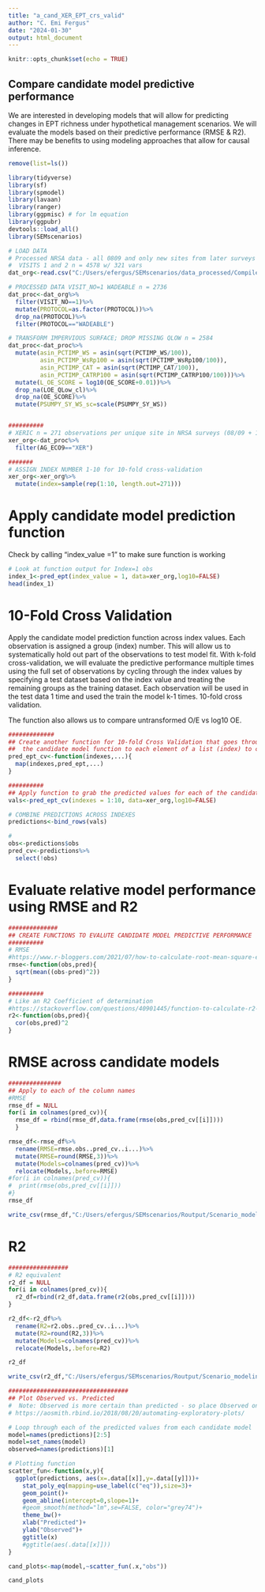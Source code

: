 ```yaml
---
title: "a_cand_XER_EPT_crs_valid"
author: "C. Emi Fergus"
date: "2024-01-30"
output: html_document
---
```


```r
knitr::opts_chunk$set(echo = TRUE)
```

## Compare candidate model predictive performance
We are interested in developing models that will allow for predicting changes in EPT richness under hypothetical management scenarios. We will evaluate the models based on their predictive performance (RMSE & R2). There may be benefits to using modeling approaches that allow for causal inference. 

```r
remove(list=ls())

library(tidyverse)
library(sf)
library(spmodel)
library(lavaan)
library(ranger)
library(ggpmisc) # for lm equation
library(ggpubr)
devtools::load_all()
library(SEMscenarios)
```

```r
# LOAD DATA
# Processed NRSA data - all 0809 and only new sites from later surveys
#  VISITS 1 and 2 n = 4578 w/ 321 vars
dat_org<-read.csv("C:/Users/efergus/SEMscenarios/data_processed/Compiled/nrsa081318_nonresampled_VISIT_12.csv")

# PROCESSED DATA VISIT_NO=1 WADEABLE n = 2736
dat_proc<-dat_org%>%
  filter(VISIT_NO==1)%>%
  mutate(PROTOCOL=as.factor(PROTOCOL))%>%
  drop_na(PROTOCOL)%>%
  filter(PROTOCOL=="WADEABLE")

# TRANSFORM IMPERVIOUS SURFACE; DROP MISSING QLOW n = 2584
dat_proc<-dat_proc%>%
  mutate(asin_PCTIMP_WS = asin(sqrt(PCTIMP_WS/100)),
         asin_PCTIMP_WsRp100 = asin(sqrt(PCTIMP_WsRp100/100)),
         asin_PCTIMP_CAT = asin(sqrt(PCTIMP_CAT/100)),
         asin_PCTIMP_CATRP100 = asin(sqrt(PCTIMP_CATRP100/100)))%>%
  mutate(L_OE_SCORE = log10(OE_SCORE+0.01))%>%
  drop_na(LOE_QLow_cl)%>%
  drop_na(OE_SCORE)%>%
  mutate(PSUMPY_SY_WS_sc=scale(PSUMPY_SY_WS))


##########
# XERIC n = 271 observations per unique site in NRSA surveys (08/09 + 13/14 + 18/19)
xer_org<-dat_proc%>%
  filter(AG_ECO9=="XER")

#######
# ASSIGN INDEX NUMBER 1-10 for 10-fold cross-validation
xer_org<-xer_org%>%
  mutate(index=sample(rep(1:10, length.out=271)))
```


# Apply candidate model prediction function
Check by calling "index_value =1" to make sure function is working 
```r
# Look at function output for Index=1 obs
index_1<-pred_ept(index_value = 1, data=xer_org,log10=FALSE)
head(index_1)

```

# 10-Fold Cross Validation
Apply the candidate model prediction function across index values. Each observation is assigned a group (index) number. This will allow us to systematically hold out part of the observations to test model fit. With k-fold cross-validation, we will evaluate the predictive performance multiple times using the full set of observations by cycling through the index values by specifying a test dataset based on the index value and treating the remaining groups as the training dataset. Each observation will be used in the test data 1 time and used the train the model k-1 times.
10-fold cross validation.

The function also allows us to compare untransformed O/E vs log10 OE. 

```r
#############
## Create another function for 10-fold Cross Validation that goes through indexes 1 thru 10 and (map) applies
##  the candidate model function to each element of a list (index) to create a list
pred_ept_cv<-function(indexes,...){
  map(indexes,pred_ept,...)
}

##########
## Apply function to grab the predicted values for each of the candidate models - outputs as list
vals<-pred_ept_cv(indexes = 1:10, data=xer_org,log10=FALSE)

# COMBINE PREDICTIONS ACROSS INDEXES
predictions<-bind_rows(vals)

#
obs<-predictions$obs
pred_cv<-predictions%>%
  select(!obs)

```

# Evaluate relative model performance using RMSE and R2
```r
##############
## CREATE FUNCTIONS TO EVALUTE CANDIDATE MODEL PREDICTIVE PERFORMANCE
##########
# RMSE
#https://www.r-bloggers.com/2021/07/how-to-calculate-root-mean-square-error-rmse-in-r/
rmse<-function(obs,pred){
  sqrt(mean((obs-pred)^2))
}

##########
# Like an R2 Coefficient of determination
#https://stackoverflow.com/questions/40901445/function-to-calculate-r2-r-squared-in-r
r2<-function(obs,pred){
  cor(obs,pred)^2
}

```

# RMSE across candidate models
```r
###############
## Apply to each of the column names
#RMSE
rmse_df = NULL
for(i in colnames(pred_cv)){
  rmse_df = rbind(rmse_df,data.frame(rmse(obs,pred_cv[[i]])))
  }

rmse_df<-rmse_df%>%
  rename(RMSE=rmse.obs..pred_cv..i...)%>%
  mutate(RMSE=round(RMSE,3))%>%
  mutate(Models=colnames(pred_cv))%>%
  relocate(Models,.before=RMSE)
#for(i in colnames(pred_cv)){
#  print(rmse(obs,pred_cv[[i]]))
#}
rmse_df

write_csv(rmse_df,"C:/Users/efergus/SEMscenarios/Routput/Scenario_modeling/Candidate_models/XER_v3_RMSE_EPT.csv")
```

# R2
```r
#################
# R2 equivalent
r2_df = NULL
for(i in colnames(pred_cv)){
  r2_df=rbind(r2_df,data.frame(r2(obs,pred_cv[[i]])))
}

r2_df<-r2_df%>%
  rename(R2=r2.obs..pred_cv..i...)%>%
  mutate(R2=round(R2,3))%>%
  mutate(Models=colnames(pred_cv))%>%
  relocate(Models,.before=R2)

r2_df

write_csv(r2_df,"C:/Users/efergus/SEMscenarios/Routput/Scenario_modeling/Candidate_models/XER_v3_R2_EPT.csv")
```

```r
##################################
## Plot Observed vs. Predicted
#  Note: Observed is more certain than predicted - so place Observed on y-axis
# https://aosmith.rbind.io/2018/08/20/automating-exploratory-plots/

# Loop through each of the predicted values from each candidate model
model=names(predictions)[2:5]
model=set_names(model)
observed=names(predictions)[1]

# Plotting function
scatter_fun<-function(x,y){
  ggplot(predictions, aes(x=.data[[x]],y=.data[[y]]))+
    stat_poly_eq(mapping=use_label(c("eq")),size=3)+
    geom_point()+
    geom_abline(intercept=0,slope=1)+
    #geom_smooth(method="lm",se=FALSE, color="grey74")+
    theme_bw()+
    xlab("Predicted")+
    ylab("Observed")+
    ggtitle(x)
    #ggtitle(aes(.data[[x]]))
}

cand_plots<-map(model,~scatter_fun(.x,"obs"))

cand_plots

```



